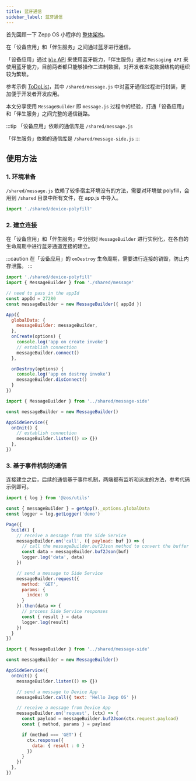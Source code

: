 ```yaml
---
title: 蓝牙通信
sidebar_label: 蓝牙通信
---
```


首先回顾一下 Zepp OS 小程序的 [整体架构](../architecture/arc.mdx)。

在「设备应用」和「伴生服务」之间通过蓝牙进行通信。

「设备应用」通过 [`ble` API](../../reference/device-app-api/newAPI/ble/send.mdx) 来使用蓝牙能力，「伴生服务」通过 `Messaging API` 来使用蓝牙能力，目前两者都只能够操作二进制数据，对开发者来说数据结构的组织较为繁琐。

参考示例 [ToDoList](../../samples/app/toDoList.md)，其中 `/shared/message.js` 中对蓝牙通信过程进行封装，更加便于开发者开发应用。

本文分享使用 `MessageBuilder` 即 `message.js` 过程中的经验，打通「设备应用」和「伴生服务」之间完整的通信链路。

:::tip
「设备应用」依赖的通信库是 `/shared/message.js`

「伴生服务」依赖的通信库是 `/shared/message-side.js`
:::

## 使用方法

### 1. 环境准备

`/shared/message.js` 依赖了较多宿主环境没有的方法，需要对环境做 polyfill，会用到 `/shared` 目录中所有文件，在 app.js 中导入。

```js title=app.js
import './shared/device-polyfill'
```

### 2. 建立连接

在「设备应用」和「伴生服务」中分别对 `MessageBuilder` 进行实例化，在各自的生命周期中进行蓝牙通道连接的建立。

:::caution
在「设备应用」的 `onDestroy` 生命周期，需要进行连接的销毁，防止内存泄露。
:::

```js title=app.js
import './shared/device-polyfill'
import { MessageBuilder } from './shared/message'

// need to pass in the appId
const appId = 27280
const messageBuilder = new MessageBuilder({ appId })

App({
  globalData: {
    messageBuilder: messageBuilder,
  },
  onCreate(options) {
    console.log('app on create invoke')
    // establish connection
    messageBuilder.connect()
  },

  onDestroy(options) {
    console.log('app on destroy invoke')
    messageBuilder.disConnect()
  }
})
```

```js title=app-side/index.js
import { MessageBuilder } from '../shared/message-side'

const messageBuilder = new MessageBuilder()

AppSideService({
  onInit() {
    // establish connection
    messageBuilder.listen(() => {})
  },
})
```

### 3. 基于事件机制的通信

连接建立之后，后续的通信基于事件机制，两端都有监听和派发的方法，参考代码示例即可。

```js title=page.js
import { log } from '@zos/utils'

const { messageBuilder } = getApp()._options.globalData
const logger = log.getLogger('demo')

Page({
  build() {
    // receive a message from the Side Service
    messageBuilder.on('call', ({ payload: buf }) => {
      // call the messageBuilder.buf2Json method to convert the buffer to a JS JSON object
      const data = messageBuilder.buf2Json(buf)
      logger.log('data', data)
    })

    // send a message to Side Service
    messageBuilder.request({
      method: 'GET',
      params: {
        index: 0
      }
    }).then(data => {
      // process Side Service responses
      const { result } = data
      logger.log(result)
    })
  }
})
```

```js title=app-side/index.js
import { MessageBuilder } from '../shared/message-side'

const messageBuilder = new MessageBuilder()

AppSideService({
  onInit() {
    messageBuilder.listen(() => {})

    // send a message to Device App
    messageBuilder.call({ text: 'Hello Zepp OS' })

    // receive a message from Device App
    messageBuilder.on('request', (ctx) => {
      const payload = messageBuilder.buf2Json(ctx.request.payload)
      const { method, params } = payload

      if (method === 'GET') {
        ctx.response({
          data: { result : 0 }
        })
      }
    })
  },
})
```
